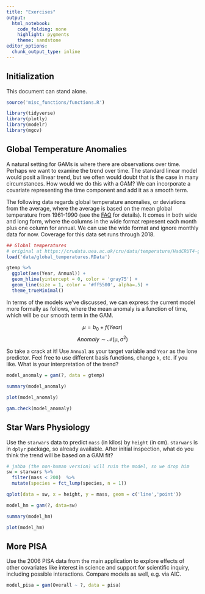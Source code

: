 ```yaml
---
title: "Exercises"
output: 
  html_notebook: 
    code_folding: none
    highlight: pygments
    theme: sandstone
editor_options: 
  chunk_output_type: inline
---
```


## Initialization

This document can stand alone.

```r
source('misc_functions/functions.R')
```

```r
library(tidyverse)
library(plotly)
library(modelr)
library(mgcv)
```

## Global Temperature Anomalies

A natural setting for GAMs is where there are observations over time. Perhaps we want to examine the trend over time. The standard linear model would posit a linear trend, but we often would doubt that is the case in many circumstances.  How would we do this with a GAM?  We can incorporate a covariate representing the time component and add it as a smooth term.  

The following data regards global temperature anomalies, or deviations from the average, where the average is based on the mean global temperature from 1961-1990 (see the [FAQ](https://crudata.uea.ac.uk/cru/data/temperature/#faq) for details).   It comes in both wide and long form, where the columns in the wide format represent each month plus one column for annual.  We can use the wide format and ignore monthly data for now. Coverage for this data set runs through 2018.


```r
## Global temperatures
# original at https://crudata.uea.ac.uk/cru/data/temperature/HadCRUT4-gl.dat
load('data/global_temperatures.RData')

gtemp %>% 
  ggplot(aes(Year, Annual)) +
  geom_hline(yintercept = 0, color = 'gray75') +
  geom_line(size = 1, color = '#ff5500', alpha=.5) +
  theme_trueMinimal()
```



In terms of the models we've discussed, we can express the current model more formally as follows, where the mean anomaly is a function of time, which will be our smooth term in the GAM.


$$ \mu = b_0 + f(Year)$$
$$ Anomaly \sim \mathcal{N(\mu, \sigma^2)}$$


So take a crack at it! Use `Annual` as your target variable and `Year` as the lone predictor. Feel free to use different basis functions, change `k`, etc. if you like.  What is your interpretation of the trend?

```r
model_anomaly = gam(?, data = gtemp)

summary(model_anomaly)

plot(model_anomaly)

gam.check(model_anomaly)
```




## Star Wars Physiology

Use the `starwars` data to predict `mass` (in kilos) by `height` (in cm). `starwars` is in `dplyr` package, so already available.  After initial inspection, what do you think the trend will be based on a GAM fit?

```r
# jabba (the non-human version) will ruin the model, so we drop him
sw = starwars %>% 
  filter(mass < 200)  %>% 
  mutate(species = fct_lump(species, n = 1))

qplot(data = sw, x = height, y = mass, geom = c('line','point'))
```


```r
model_hm = gam(?, data=sw)

summary(model_hm)

plot(model_hm)
```


## More PISA

Use the 2006 PISA data from the main application to explore effects of other covariates like interest in science and support for scientific inquiry, including possible interactions.  Compare models as well, e.g. via AIC.

```r
model_pisa = gam(Overall ~ ?, data = pisa)
```

